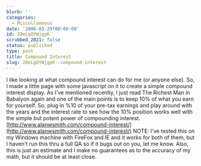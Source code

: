 ```yaml
---
blurb: ''
categories:
  - Miscellaneous
date: '2006-03-29T00:00:00'
id: 20eLgQYWjgpK
scrubbed_2021: false
status: published
type: post
title: Compound Interest
slug: 20eLgQYWjgpK--compound-interest
---
```


I like looking at what compound interest can do for me (or anyone
else). So, I made a little page with some javascript on it to
create a simple compound interest display. As I've mentioned
recently, I just read The Richest Man in Babalyon again and one of
the main points is to keep 10% of what you earn for yourself. So,
plug in %10 of your pre-tax earnings and play around with the years
and the interest rate to see how the 10% position works well with
the simple but potent power of compounding interest.
[http://www.alanwsmith.com/compound-interest/](http://www.alanwsmith.com/compound-interest/)
NOTE: I've tested this on my Windows machine with FireFox and IE
and it works for both of them, but I haven't run this thru a full
QA so if it bugs out on you, let me know. Also, this is just an
estimate and I make no guarantees as to the accuracy of my math,
but it should be at least close.
